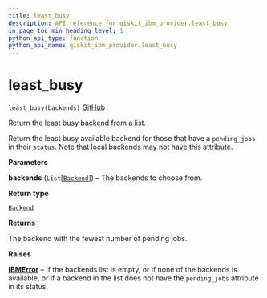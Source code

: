 ```yaml
---
title: least_busy
description: API reference for qiskit_ibm_provider.least_busy
in_page_toc_min_heading_level: 1
python_api_type: function
python_api_name: qiskit_ibm_provider.least_busy
---
```


<span id="least-busy" />

# least\_busy

<span id="qiskit_ibm_provider.least_busy" />

`least_busy(backends)` [GitHub](https://github.com/qiskit/qiskit-ibm-provider/tree/stable/0.7/qiskit_ibm_provider/__init__.py "view source code")

Return the least busy backend from a list.

Return the least busy available backend for those that have a `pending_jobs` in their `status`. Note that local backends may not have this attribute.

**Parameters**

**backends** (`List`\[[`Backend`](/api/qiskit/qiskit.providers.Backend "(in Qiskit v0.45)")]) – The backends to choose from.

**Return type**

[`Backend`](/api/qiskit/qiskit.providers.Backend "(in Qiskit v0.45)")

**Returns**

The backend with the fewest number of pending jobs.

**Raises**

[**IBMError**](qiskit_ibm_provider.IBMError "qiskit_ibm_provider.IBMError") – If the backends list is empty, or if none of the backends is available, or if a backend in the list does not have the `pending_jobs` attribute in its status.

